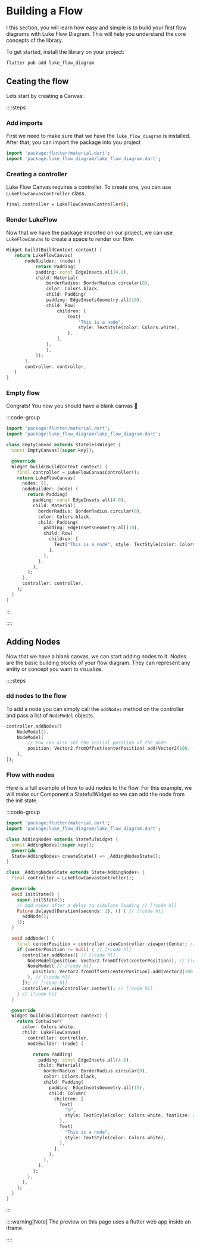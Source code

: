 
# Building a Flow

I this section, you will learn how easy and simple is to build your first flow diagrams with Luke Flow Diagram.
This will help you understand the core concepts of the library.

To get started, install the library on your project:
```bash [Terminal]
flutter pub add luke_flow_diagram
```

## Ceating the flow
Lets start by creating a Canvas:

::::steps
### Add imports

First we need to make sure that we have the `luke_flow_diagram` is installed.
After that, you can import the package into you project

```dart
import 'package:flutter/material.dart';
import 'package:luke_flow_diagram/luke_flow_diagram.dart';
```
### Creating a controller

Luke Flow Canvas requires a controller. To create one, you can use `LukeFlowCanvasController` class.

```bash 
final controller = LukeFlowCanvasController();
```

### Render LukeFlow

Now that we have the package imported on our project, we can use `LukeFlowCanvas` to create a space to render our flow.

 ```dart
Widget build(BuildContext context) {
    return LukeFlowCanvas(
        nodeBuilder: (node) {
            return Padding(
            padding: const EdgeInsets.all(4.0),
            child: Material(
                borderRadius: BorderRadius.circular(8),
                color: Colors.black,
                child: Padding(
                padding: EdgeInsetsGeometry.all(10),
                child: Row(
                    children: [
                        Text(
                            "This is a node",
                            style: TextStyle(color: Colors.white),
                        ),
                    ],
                ),
                ),
            ));
        },
        controller: controller,
    )
}
 ```
### Empty flow

Congrats! You now you should have a blank canvas 🎉

:::code-group
 
<div data-title="Preview">
  <Demo url='/empty' />
</div>
 
```dart [</>]
import 'package:flutter/material.dart';
import 'package:luke_flow_diagram/luke_flow_diagram.dart';

class EmptyCanvas extends StatelessWidget {
  const EmptyCanvas({super.key});

  @override
  Widget build(BuildContext context) {
    final controller = LukeFlowCanvasController();
    return LukeFlowCanvas(
      nodes: [],
      nodeBuilder: (node) {
        return Padding(
          padding: const EdgeInsets.all(4.0),
          child: Material(
            borderRadius: BorderRadius.circular(8),
            color: Colors.black,
            child: Padding(
              padding: EdgeInsetsGeometry.all(10),
              child: Row(
                children: [
                  Text("This is a node", style: TextStyle(color: Colors.white)),
                ],
              ),
            ),
          ),
        );
      },
      controller: controller,
    );
  }
}
```
:::

::::

## Adding Nodes
Now that we have a blank canvas, we can start adding nodes to it.
Nodes are the basic building blocks of your flow diagram. They can represent any entity or concept you want to visualize.

::::steps
### dd nodes to the flow
To add a node you can simply call the `addNodes` method on the controller and pass a list of `NodeModel` objects.

```dart
controller.addNodes([
    NodeModel(),
    NodeModel(
        // You can also set the initial position of the node
        position: Vector2.fromOffset(centerPosition).add(Vector2(100, -120)),
    ),
]);
```

### Flow with nodes
Here is a full example of how to add nodes to the flow.
For this example, we will make our Component a StatefulWidget so we can add the node from the init state.  

:::code-group

<div data-title="Preview">
  <Demo url='/adding-nodes' />
</div>

```dart [</>]
import 'package:flutter/material.dart';
import 'package:luke_flow_diagram/luke_flow_diagram.dart';

class AddingNodes extends StatefulWidget {
  const AddingNodes({super.key});
  @override
  State<AddingNodes> createState() => _AddingNodesState();
}

class _AddingNodesState extends State<AddingNodes> {
  final controller = LukeFlowCanvasController();

  @override
  void initState() {
    super.initState();
    // Add nodes after a delay to simulate loading // [!code hl]
    Future.delayed(Duration(seconds: 1), () { // [!code hl]
      addNode();
    });
  }

  void addNode() {
    final centerPosition = controller.viewController.viewportCenter; // [!code hl]
    if (centerPosition != null) { // [!code hl]
      controller.addNodes([ // [!code hl]
        NodeModel(position: Vector2.fromOffset(centerPosition)), // [!code hl]
        NodeModel( // [!code hl]
          position: Vector2.fromOffset(centerPosition).add(Vector2(100, -120)), // [!code hl]
        ), // [!code hl]
      ]); // [!code hl]
      controller.viewController.center(); // [!code hl]
    } // [!code hl]
  }

  @override
  Widget build(BuildContext context) {
    return Container(
      color: Colors.white,
      child: LukeFlowCanvas(
        controller: controller,
        nodeBuilder: (node) {

          return Padding(
            padding: const EdgeInsets.all(4.0),
            child: Material(
              borderRadius: BorderRadius.circular(8),
              color: Colors.black,
              child: Padding(
                padding: EdgeInsetsGeometry.all(15),
                child: Column(
                  children: [
                    Text(
                      "🤓",
                      style: TextStyle(color: Colors.white, fontSize: 40),
                    ),
                    Text(
                      "This is a node",
                      style: TextStyle(color: Colors.white),
                    ),
                  ],
                ),
              ),
            ),
          );
        },
      ),
    );
  }
}
```
:::


::::warning[Note]
The preview on this page uses a flutter web app inside an iframe. 

::::
